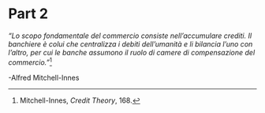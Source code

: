 # Part 2 {.unnumbered}

*"Lo scopo fondamentale del commercio consiste nell'accumulare crediti. Il banchiere è colui che centralizza i debiti dell'umanità e li bilancia l'uno con l'altro, per cui le banche assumono il ruolo di camere di compensazione del commercio."*[^82]

-Alfred Mitchell-Innes

[^82]: Mitchell-Innes, *Credit Theory*, 168.
